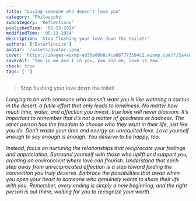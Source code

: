 ```yaml
---
title: "Loving someone who doesn't love you"
category: 'Philosophy'
subcategory: 'Reflections'
publishedTime: '05-13-2024'
modifiedTime: '05-13-2024'
description: 'Stop flushing your love down the toilet!'
authors: ['Estarlincito']
avatar: '/assets/avatar.jpeg'
cover: 'https://images-wixmp-ed30a86b8c4ca887773594c2.wixmp.com/f/2a4a9ada-37b8-42ed-b446-db8bfbd5f2b2/dglsjac-84bca7a7-a54b-4f7b-a1d8-0fe03de31924.png/v1/fill/w_896,h_512,q_80,strp/you_in_me_and_i_in_you__you_and_i__love_is_new_by_aihybrid_dglsjac-fullview.jpg?token=eyJ0eXAiOiJKV1QiLCJhbGciOiJIUzI1NiJ9.eyJzdWIiOiJ1cm46YXBwOjdlMGQxODg5ODIyNjQzNzNhNWYwZDQxNWVhMGQyNmUwIiwiaXNzIjoidXJuOmFwcDo3ZTBkMTg4OTgyMjY0MzczYTVmMGQ0MTVlYTBkMjZlMCIsIm9iaiI6W1t7ImhlaWdodCI6Ijw9NTEyIiwicGF0aCI6IlwvZlwvMmE0YTlhZGEtMzdiOC00MmVkLWI0NDYtZGI4YmZiZDVmMmIyXC9kZ2xzamFjLTg0YmNhN2E3LWE1NGItNGY3Yi1hMWQ4LTBmZTAzZGUzMTkyNC5wbmciLCJ3aWR0aCI6Ijw9ODk2In1dXSwiYXVkIjpbInVybjpzZXJ2aWNlOmltYWdlLm9wZXJhdGlvbnMiXX0.s8gZVk41TDspUa7kplFQdCKkZ_Oo5PHVjlXetrM24AQ'
coverAlt: 'You in me and I in you, you and me, love is new.'
check: true
tags: ['']
---
```


<Introduction>

> Stop flushing your love down the toilet!

</Introduction>

<Contents>

_Longing to be with someone who doesn’t want you is like watering a cactus in the desert: a futile effort that only leads to loneliness. No matter how much time, water, and affection you invest, true love will never blossom. It’s important to remember that it’s not a matter of goodness or badness. The other person has the freedom to choose who they want in their life, just like you do. Don’t waste your time and energy on unrequited love. Love yourself enough to say enough is enough. You deserve to be happy, too._

_Instead, focus on nurturing the relationships that reciprocate your feelings and appreciation. Surround yourself with those who uplift and support you, creating an environment where love can flourish. Understand that each step away from unreciprocated affection is a step toward finding the connection you truly deserve. Embrace the possibilities that await when you open your heart to someone who genuinely wants to share their life with you. Remember, every ending is simply a new beginning, and the right person is out there, waiting for you to recognize your worth._

</Contents>
